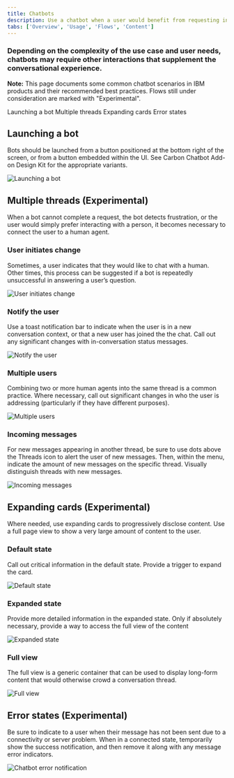 ```yaml
---
title: Chatbots
description: Use a chatbot when a user would benefit from requesting information on-demand with natural language. They should receive a useful and trustworthy response related to their question or task.
tabs: ['Overview', 'Usage', 'Flows', 'Content']
---
```


### Depending on the complexity of the use case and user needs, chatbots may require other interactions that supplement the conversational experience.

<InlineNotification>

**Note:** This page documents some common chatbot scenarios in IBM products and their recommended best practices. Flows still under consideration are marked with "Experimental".

</InlineNotification>

<AnchorLinks>

<AnchorLink>Launching a bot</AnchorLink>
<AnchorLink>Multiple threads</AnchorLink>
<AnchorLink>Expanding cards</AnchorLink>
<AnchorLink>Error states</AnchorLink>

</AnchorLinks>

## Launching a bot

Bots should be launched from a button positioned at the bottom right of the screen, or from a button embedded within the UI. See Carbon Chatbot Add-on Design Kit for the appropriate variants.

![Launching a bot](images/chatbot-5.png)

## Multiple threads (Experimental)

When a bot cannot complete a request, the bot detects frustration, or the user would simply prefer interacting with a person, it becomes necessary to connect the user to a human agent.

### User initiates change

Sometimes, a user indicates that they would like to chat with a human. Other times, this process can be suggested if a bot is repeatedly unsuccessful in answering a user’s question.

![User initiates change](images/chatbot-12.png)

### Notify the user

Use a toast notification bar to indicate when the user is in a new conversation context, or that a new user has joined the the chat. Call out any significant changes with in-conversation status messages.

![Notify the user](images/chatbot-13.png)

### Multiple users

Combining two or more human agents into the same thread is a common practice. Where necessary, call out significant changes in who the user is addressing (particularly if they have different purposes).

![Multiple users](images/chatbot-14.png)

### Incoming messages

For new messages appearing in another thread, be sure to use dots above the Threads icon to alert the user of new messages. Then, within the menu, indicate the amount of new messages on the specific thread. Visually distinguish threads with new messages.

![Incoming messages](images/chatbot-15.png)

## Expanding cards (Experimental)

Where needed, use expanding cards to progressively disclose content. Use a full page view to show a very large amount of content to the user.

### Default state

Call out critical information in the default state. Provide a trigger to expand the card.

![Default state](images/chatbot-16.png)

### Expanded state

Provide more detailed information in the expanded state. Only if absolutely necessary, provide a way to access the full view of the content

![Expanded state](images/chatbot-17.png)

### Full view

The full view is a generic container that can be used to display long-form content that would otherwise crowd a conversation thread.

![Full view](images/chatbot-18.png)

## Error states (Experimental)

Be sure to indicate to a user when their message has not been sent due to a connectivity or server problem. When in a connected state, temporarily show the success notification, and then remove it along with any message error indicators.

![Chatbot error notification](images/chatbot-6.png)
